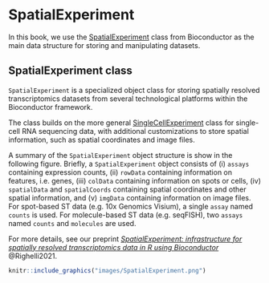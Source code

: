 # SpatialExperiment

In this book, we use the [SpatialExperiment](https://bioconductor.org/packages/SpatialExperiment) class from Bioconductor as the main data structure for storing and manipulating datasets.


## SpatialExperiment class

`SpatialExperiment` is a specialized object class for storing spatially resolved transcriptomics datasets from several technological platforms within the Bioconductor framework.

The class builds on the more general [SingleCellExperiment](https://bioconductor.org/packages/SingleCellExperiment) class for single-cell RNA sequencing data, with additional customizations to store spatial information, such as spatial coordinates and image files.

A summary of the `SpatialExperiment` object structure is show in the following figure. Briefly, a `SpatialExperiment` object consists of (i) `assays` containing expression counts, (ii) `rowData` containing information on features, i.e. genes, (iii) `colData` containing information on spots or cells, (iv) `spatialData` and `spatialCoords` containing spatial coordinates and other spatial information, and (v) `imgData` containing information on image files. For spot-based ST data (e.g. 10x Genomics Visium), a single `assay` named `counts` is used. For molecule-based ST data (e.g. seqFISH), two `assays` named `counts` and `molecules` are used.

For more details, see our preprint [_SpatialExperiment: infrastructure for spatially resolved transcriptomics data in R using Bioconductor_](https://www.biorxiv.org/content/10.1101/2021.01.27.428431v1) @Righelli2021.


```r
knitr::include_graphics("images/SpatialExperiment.png")
```

